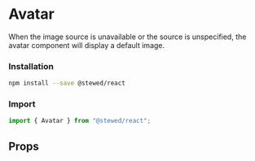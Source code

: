 
# Avatar

When the image source is unavailable or the source is unspecified, the avatar component will display a default image.

### Installation

```bash
npm install --save @stewed/react
```

### Import

```js
import { Avatar } from "@stewed/react";
```

<Meta of={AvatarStories} />

<Stories />

## Props

<ArgTypes of={AvatarStories} />
